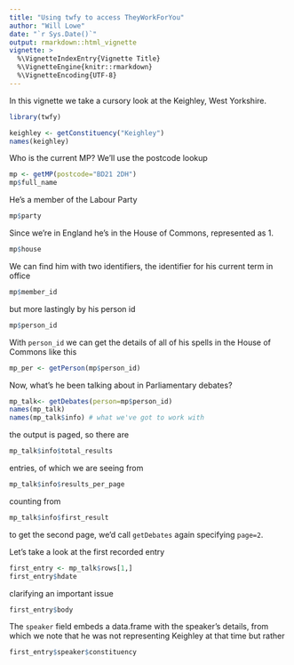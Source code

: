 ```yaml
---
title: "Using twfy to access TheyWorkForYou"
author: "Will Lowe"
date: "`r Sys.Date()`"
output: rmarkdown::html_vignette
vignette: >
  %\VignetteIndexEntry{Vignette Title}
  %\VignetteEngine{knitr::rmarkdown}
  %\VignetteEncoding{UTF-8}
---
```



In this vignette we take a cursory look at the Keighley, West Yorkshire.
```r
library(twfy)

keighley <- getConstituency("Keighley")
names(keighley)
```

Who is the current MP?  We'll use the postcode lookup
```r
mp <- getMP(postcode="BD21 2DH")
mp$full_name
```
He's a member of the Labour Party
```r
mp$party
```
Since we're in England he's in the House of Commons, represented as 1.
```r
mp$house
```
We can find him with two identifiers, the identifier for his current term in office
```r
mp$member_id
```
but more lastingly by his person id
```r
mp$person_id
```
With `person_id` we can get the details of all of his spells in the House 
of Commons like this
```r
mp_per <- getPerson(mp$person_id)
```
Now, what's he been talking about in Parliamentary debates?
```r
mp_talk<- getDebates(person=mp$person_id)
names(mp_talk)
names(mp_talk$info) # what we've got to work with
```
the output is paged, so there are
```r
mp_talk$info$total_results
```
entries, of which we are seeing from 
```r
mp_talk$info$results_per_page
```
counting from
```r
mp_talk$info$first_result
```
to get the second page, we'd call `getDebates` again specifying `page=2`.

Let's take a look at the first recorded entry
```r
first_entry <- mp_talk$rows[1,]
first_entry$hdate
```
clarifying an important issue
```r
first_entry$body
```
The `speaker` field embeds a data.frame with the speaker's details,
from which we note that he was not representing Keighley at that 
time but rather
```r
first_entry$speaker$constituency
```
